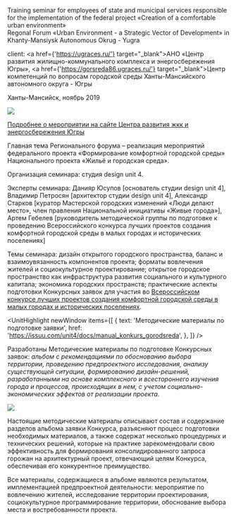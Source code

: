 
<Title>TRAINING SEMINAR FOR STATE AND MUNICIPAL SERVICES IN YUGRA</Title>

Training seminar for employees of state and municipal services responsible for the implementation of the federal project «Creation of a comfortable urban environment» <br/>
Regonal Forum «Urban Environment - a Strategic Vector of Development» in Khanty-Mansiysk Autonomous Okrug - Yugra

client: <a href={'https://ugraces.ru/'} target="_blank">АНО «Центр развития жилищно-коммунального комплекса и энергосбережения Югры»</a>, <a href={'https://gorsreda86.ugraces.ru/'} target="_blank">Центр компетенций по вопросам городской среды Ханты-Мансийского автономного округа - Югры</a>

Ханты-Мансийск, ноябрь 2019

<Image src='https://s.tmshv.com/unit4/edu_ugra-01.jpg'/>

[Подробнее о мероприятии на сайте Центра развития жкк и энергосбережения Югры](https://press.ugraces.ru/forum_2019/)

Главная тема Регионального форума – реализация мероприятий федерального проекта «Формирование комфортной городской среды» Национального проекта «Жильё и городская среда».

Организация семинара: студия design unit 4.

Эксперты семинара: Данияр Юсупов [основатель студии design unit 4], Владимир Петросян [архитектор студии design unit 4], Александр Старков [куратор Мастерской городских изменений «Люди делают место», член правления Национальной инициативы «Живые города»], Артем Гебелев [руководитель методической группы по подготовке к проведению Всероссийского конкурса лучших проектов создания комфортной городской среды в малых городах и исторических поселениях]

Темы семинара: дизайн открытого городского пространства, баланс и взаимоувязанность компонентов проекта; форматы вовлечения жителей и социокультурное проектирование; открытое городское пространство как инфраструктура развития социального и культурного капитала; экономика городских пространств; практические аспекты подготовки Конкурсных заявок для участия во [Всероссийском конкурсе лучших проектов создания комфортной городской среды в малых городах и исторических поселениях](https://konkurs.gorodsreda.ru/).

<UnitHighlight newWindow items={[
            {
                text: 'Методические материалы по подготовке заявки',
                href: 'https://issuu.com/unit4/docs/manual_konkurs_gorodsreda',
            },
        ]} />


Разработаны Методические материалы по подготовке Конкурсных заявок: _альбом с рекомендациями по обоснованию выбора территории, проведению предпроектного исследования, анализу существующей ситуации, формированию дизайн-решений, разработанными на основе комплексного и всестороннего изучения города и процессов, происходящих в нем, с учетом социально-экономических эффектов от реализации проекта._

<Image src='https://s.tmshv.com/unit4/edu_ugra-manual.jpg'/>

Настоящие методические материалы описывают состав и содержание разделов альбома заявки Конкурса, разъясняют процесс подготовки необходимых материалов, а также содержат несколько процедурных и технических решений, которые на практике зарекомендовали свою эффективность для формирования консолидированного запроса горожан на архитектурный проект, отвечающий целям Конкурса, обеспечивая его конкурентное преимущество.

Все материалы, содержащиеся в альбоме являются результатом, имплементацией предпроектной деятельности: мероприятие по вовлечению жителей, исследование территории проектирования, социокультурное программирование территории, обоснование выбора места и востребованности проекта.